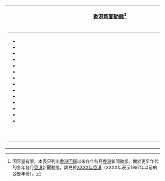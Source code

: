 <div style="align: center">
{| style="width: 100%; margin-top: 7px; border: 2px solid #cedff2; padding: 2px; background-color: #f5faff"
|- bgcolor="#cef2e0 "
| align="center" style="font-size: 105%; font-weight: bold; padding: 5px"|[[Portal:香港新聞動態|香港新聞動態]]<ref>因容量有限，本表只列出[[香港回歸|香港回歸]]以來各年各月[[香港|香港]]新聞動態。關於更早年代的各年各月[[香港|香港]]新聞動態，詳見於[[XXXX年香港|XXXX年香港]]（XXXX年表示1997年以前的公歷年份）。</ref>
|-
| align="center"|
{| style="background-color: transparent"
|-
|<div style = "overflow: auto; height: 300px;width:650px;">
* {{MonthTOC|2022年|香港}}
* {{MonthTOC|2021年|香港}}
* {{MonthTOC|2020年|香港}}
* {{MonthTOC|2019年|香港}}
* {{MonthTOC|2018年|香港}}
* {{MonthTOC|2017年|香港}}
* {{MonthTOC|2016年|香港}}
* {{MonthTOC|2015年|香港}}
* {{MonthTOC|2014年|香港}}
* {{MonthTOC|2013年|香港}}
* {{MonthTOC|2012年|香港}}
* {{MonthTOC|2011年|香港}}
* {{MonthTOC|2010年|香港}}
* {{MonthTOC|2009年|香港}}
* {{MonthTOC|2008年|香港}}
* {{MonthTOC|2007年|香港}}
* {{MonthTOC|2006年|香港}}
* {{MonthTOC|2005年|香港}}
* {{MonthTOC|2004年|香港}}
* {{MonthTOC|2003年|香港}}
* {{MonthTOC|2002年|香港}}
* {{MonthTOC|2001年|香港}}
* {{MonthTOC|2000年|香港}}
* {{MonthTOC|1999年|香港}}
* {{MonthTOC|1998年|香港}}
* {{MonthTOC|1997年|香港}}
</div>
<div style="text-align: right;">
<sup>[[Portal:香港新聞動態/存檔目錄|參]]</sup>
</div>
|}
|}</div>